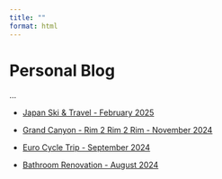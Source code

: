 ```yaml
---
title: ""
format: html
---
```


# Personal Blog

...

-   [Japan Ski & Travel - February 2025](japan_2025.html)

-   [Grand Canyon - Rim 2 Rim 2 Rim - November 2024](r2r2r.html)

-   [Euro Cycle Trip - September 2024](euro_cycle.html)

-   [Bathroom Renovation - August 2024](bath_reno.html)
